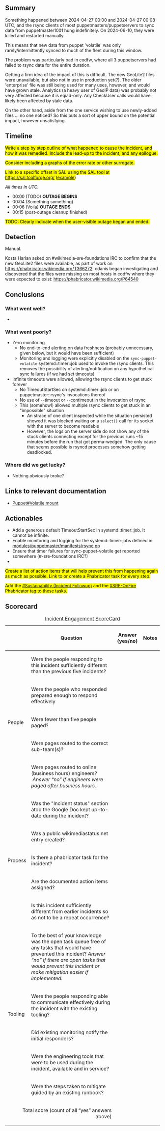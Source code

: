{{irdoc|status=draft}}

== Summary ==
{{Incident scorecard
| task = T367113
| paged-num = 0
| responders-num = 3
| coordinators = 
| start = 2024-04-27 00:00:00
| end = 2024-06-10
| impact = Unknown.
}}


<!-- Reminder: No private information on this page! -->Something happened between 2024-04-27 00:00 and 2024-04-27 00:08 UTC, and the rsync clients of most puppetmasters/puppetservers to sync data from puppetmaster1001 hung indefinitely.  On 2024-06-10, they were killed and restarted manually.

This means that new data from puppet 'volatile' was only rarely/intermittently synced to much of the fleet during this window.

The problem was particularly bad in codfw, where all 3 puppetservers had failed to rsync data for the entire duration.

Getting a firm idea of the impact of this is difficult.  The new GeoLite2 files were unavailable, but also not in use in production yet(?).  The older 'enterprise' file was still being used for many uses, however, and would have grown stale.  Analytics (a heavy user of GeoIP data) was probably not very affected because it is eqiad-only.  Any CheckUser calls would have likely been affected by stale data.  

On the other hand, aside from the one service wishing to use newly-added files ... no one noticed?  So this puts a sort of upper bound on the potential impact, however unsatisfying.  

{{TOC|align=right}}

==Timeline==
<mark>Write a step by step outline of what happened to cause the incident, and how it was remedied.  Include the lead-up to the incident, and any epilogue.</mark>

<mark>Consider including a graphs of the error rate or other surrogate.</mark>

<mark>Link to a specific offset in SAL using the SAL tool at https://sal.toolforge.org/ ([https://sal.toolforge.org/production?q=synchronized&d=2012-01-01 example])</mark>

''All times in UTC.''

*00:00 (TODO) '''OUTAGE BEGINS'''
*00:04 (Something something)
*00:06 (Voila) '''OUTAGE ENDS'''
*00:15 (post-outage cleanup finished)

<!-- Reminder: No private information on this page! -->
<mark>TODO: Clearly indicate when the user-visible outage began and ended.</mark>

==Detection==
Manual. 

Kosta Harlan asked on #wikimedia-sre-foundations IRC to confirm that the new GeoLite2 files were available, as part of work on https://phabricator.wikimedia.org/T366272.  cdanis began investigating and discovered that the files were missing on most hosts in codfw where they were expected to exist: https://phabricator.wikimedia.org/P64540 

==Conclusions ==

===What went well?===

*

===What went poorly?===

* Zero monitoring
** No end-to-end alerting on data freshness (probably unnecessary, given below, but it would have been sufficient)
** Monitoring and logging were explicitly disabled on the <code>sync-puppet-volatile</code> systemd::timer::job used to invoke the rsync clients.  This removes the possibility of alerting/notification on any hypothetical sync failures (if we had set timeouts)
* Infinite timeouts were allowed, allowing the rsync clients to get stuck forever
** No TimeoutStartSec on systemd::timer::job or on puppetmaster::rsync's invocations thereof
** No use of --timeout or --contimeout in the invocation of rsync
** This (somehow!) allowed multiple rsync clients to get stuck in an "impossible" situation
*** An strace of one client inspected while the situation persisted showed it was blocked waiting on a <code>select()</code> call for its socket with the server to become readable
*** However, the logs on the server side do not show any of the stuck clients connecting except for the previous runs ~15 minutes before the run that got perma-wedged.  The only cause that seems possible is rsyncd processes somehow getting deadlocked.

===Where did we get lucky?===

* Nothing obviously broke?

==Links to relevant documentation==

* [[Puppet#Volatile mount]]

==Actionables==

* Add a generous default TimeoutStartSec in systemd::timer::job.  It cannot be infinite.
* Enable monitoring and logging for the systemd::timer::jobs defined in [[git:operations/puppet/+/production/modules/puppetmaster/manifests/rsync.pp|modules/puppetmaster/manifests/rsync.pp]]
* Ensure that timer failures for sync-puppet-volatile get reported somewhere (#-sre-foundations IRC?)
*

<mark>Create a list of action items that will help prevent this from happening again as much as possible. Link to or create a Phabricator task for every step.</mark>

<mark>Add the [[phab:project/view/4758/|#Sustainability (Incident Followup)]] and the [[phab:project/profile/4626/|#SRE-OnFire]] Phabricator tag to these tasks.</mark>

==Scorecard==


{| class="wikitable"
|+[[Incident Scorecard|Incident Engagement  ScoreCard]]
!
!Question
!Answer
(yes/no)
!Notes
|-
! rowspan="5" |People
|Were the people responding to this incident sufficiently different than the previous five incidents? 
|
|
|-
|Were the people who responded prepared enough to respond effectively
|
|
|-
|Were fewer than five people paged?
|
|
|-
|Were pages routed to the correct sub-team(s)?
|
|
|-
|Were pages routed to online (business hours) engineers?  ''Answer “no” if engineers were paged after business hours.''
|
|
|-
! rowspan="5" |Process
|Was the "Incident status" section atop the Google Doc kept up-to-date during the incident?
|
|
|-
| Was a public wikimediastatus.net entry created? 
|
|
|-
|Is there a phabricator task for the incident?
|
|
|-
|Are the documented action items assigned?
|
|
|-
|Is this incident sufficiently different from earlier incidents so as not to be a repeat occurrence? 
|
|
|-
! rowspan="5" |Tooling
|To the best of your knowledge was the open task queue free of any tasks that would have prevented this incident? ''Answer “no” if there are''
''open tasks that would prevent this incident or make mitigation easier if implemented.''
|
|
|-
| Were the people responding able to communicate effectively during the incident with the existing tooling?
|
|
|-
|Did existing monitoring notify the initial responders?
|
|
|-
|Were the engineering tools that were to be used during the incident, available and in service? 
|
|
|-
|Were the steps taken to mitigate guided by an existing runbook?
|
|
|-
! colspan="2" align="right" |Total score (count of all “yes” answers above)
|
|
|}